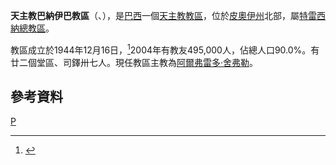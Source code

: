 {{Infobox Roman Catholic diocese
|name=巴納伊巴
|jurisdiction=教區
|latin = Dioecesis Parnaibensis
|image = 
|caption =
|location = [[巴西|巴西]]
|territory = [[皮奧伊州|皮奧伊州]]北部
|population = 495,000
|rite = [[罗马礼|罗马礼]]
|patron =
|province = 特雷西納
|established = 1944年
|cathedral = [[感恩聖母主教座堂_(巴納伊巴)|感恩聖母座堂]]
|co-cathedral =
|leadership = 主教
|website =
|patriarch=
|metropolitan =
|ordinary =阿爾弗雷多·舍弗勒
|coadjutor archbishop =
|coadjutor bishop =
|auxiliary =
|emeritus =
}}
'''天主教巴納伊巴教區'''（{{lang-la|Dioecesis Parnaibensis}}、{{lang-pt|Diocese de Parnaíba}}），是[[巴西|巴西]]一個[[天主教|天主教]][[教區|教區]]，位於[[皮奧伊州|皮奧伊州]]北部，屬[[天主教特雷西納總教區|特雷西納總教區]]。

教區成立於1944年12月16日，<ref>{{cite journal
|journal=[[宗座公報|宗座公報]]
|publisher=梵蒂岡出版社
|date=1945年
|volume=37
|title=''Ad dominici gregis''
|page=133
|url=http://www.vatican.va/archive/aas/documents/AAS%2037%20%5B1945%5D%20-%20ocr.pdf
|access-date=2013-11-19
|archive-date=2016-03-04
|archive-url=https://web.archive.org/web/20160304215000/http://www.vatican.va/archive/aas/documents/AAS%2037%20%5B1945%5D%20-%20ocr.pdf
|dead-url=no
}}</ref>2004年有教友495,000人，佔總人口90.0%。有廿二個堂區、司鐸卅七人。現任教區主教為[[阿爾弗雷多·舍弗勒|阿爾弗雷多·舍弗勒]]。

==參考資料==
{{reflist}}

[[Category:巴西天主教教區|P]]